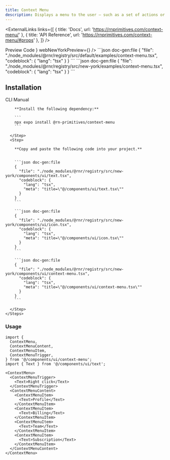 ```yaml
---
title: Context Menu
description: Displays a menu to the user — such as a set of actions or functions — triggered by a button.
---
```



<ExternalLinks
  links={[
    { title: 'Docs', url: 'https://rnprimitives.com/context-menu/' },
    { title: 'API Reference', url: 'https://rnprimitives.com/context-menu/#props' },
  ]}
/>

<div className="h-5"/>

<Tabs defaultValue="preview">
  <TabsList>
    <TabsTrigger value="preview">Preview</TabsTrigger>
    <TabsTrigger value="code">Code</TabsTrigger>
  </TabsList>
  <TabsContent value="preview">
    <PreviewCard 
      copyContent={contextMenuPreview} 
      webPreview={<ContextMenuPreview />}
      webNewYorkPreview={<ContextMenuNewYorkPreview />}
    />
  </TabsContent>
  <TabsContent value="code">
    <ShowIfStyle style="default">
    ```json doc-gen:file
    {
      "file": "./node_modules/@rnr/registry/src/default/examples/context-menu.tsx",
      "codeblock": {
        "lang": "tsx"
      }
    }
    ```
    </ShowIfStyle>
    <ShowIfStyle style="new-york">
    ```json doc-gen:file
    {
      "file": "./node_modules/@rnr/registry/src/new-york/examples/context-menu.tsx",
      "codeblock": {
        "lang": "tsx"
      }
    }
    ```
    </ShowIfStyle>
  </TabsContent>
</Tabs>


## Installation

<Tabs defaultValue="cli">
  <TabsList>
    <TabsTrigger id="cli" value="cli">CLI</TabsTrigger>
    <TabsTrigger id="manual" value="manual">Manual</TabsTrigger>
  </TabsList>
  <TabsContent value="cli">
     <CommandTabs args={["add", "context-menu"]}/>
  </TabsContent>
  <TabsContent value="manual">
    <Steps> 
      <Step>
 
        **Install the following dependency:**

        ```
        npx expo install @rn-primitives/context-menu
        ```

      </Step>
      <Step>
 
        **Copy and paste the following code into your project.**


        ```json doc-gen:file
        {
          "file": "./node_modules/@rnr/registry/src/new-york/components/ui/text.tsx",
          "codeblock": {
            "lang": "tsx",
            "meta": "title=\"@/components/ui/text.tsx\""
          }
        }
        ```

        ```json doc-gen:file
        {
          "file": "./node_modules/@rnr/registry/src/new-york/components/ui/icon.tsx",
          "codeblock": {
            "lang": "tsx",
            "meta": "title=\"@/components/ui/icon.tsx\""
          }
        }
        ```

        ```json doc-gen:file
        {
          "file": "./node_modules/@rnr/registry/src/new-york/components/ui/context-menu.tsx",
          "codeblock": {
            "lang": "tsx",
            "meta": "title=\"@/components/ui/context-menu.tsx\""
          }
        }
        ```
 
      </Step>
    </Steps>

  </TabsContent>
</Tabs>

### Usage

<PortalInfoAlert />

```tsx
import {
  ContextMenu,
  ContextMenuContent,
  ContextMenuItem,
  ContextMenuTrigger,
} from '@/components/ui/context-menu';
import { Text } from '@/components/ui/text';

```

```tsx
<ContextMenu>
  <ContextMenuTrigger>
    <Text>Right click</Text>
  </ContextMenuTrigger>
  <ContextMenuContent>
    <ContextMenuItem>
      <Text>Profile</Text>
    </ContextMenuItem>
    <ContextMenuItem>
      <Text>Billing</Text>
    </ContextMenuItem>
    <ContextMenuItem>
      <Text>Team</Text>
    </ContextMenuItem>
    <ContextMenuItem>
      <Text>Subscription</Text>
    </ContextMenuItem>
  </ContextMenuContent>
</ContextMenu>
```